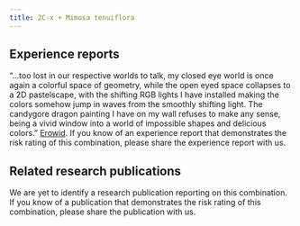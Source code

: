 ---
title: 2C-x + Mimosa tenuiflora
---

## Experience reports

“…too lost in our respective worlds to talk, my closed eye world is once again a colorful space of geometry, while the open eyed space collapses to a 2D pastelscape, with the shifting RGB lights I have installed making the colors somehow jump in waves from the smoothly shifting light. The candygore dragon painting I have on my wall refuses to make any sense, being a vivid window into a world of impossible shapes and delicious colors.” [Erowid](https://erowid.org/experiences/exp.php?ID=116279).
If you know of an experience report that demonstrates the risk rating of this combination, please share the experience report with us.


## Related research publications

We are yet to identify a research publication reporting on this combination. If you know of a publication that demonstrates the risk rating of this combination, please share the publication with us.
